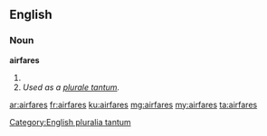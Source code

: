 ==English==

===Noun===
'''airfares'''

# {{plural of|airfare}}
# ''Used as a [[Appendix:Glossary#plurale tantum|plurale tantum]].''

[[Category:English pluralia tantum]]

[[ar:airfares]]
[[fr:airfares]]
[[ku:airfares]]
[[mg:airfares]]
[[my:airfares]]
[[ta:airfares]]